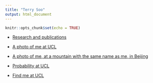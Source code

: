 ```yaml
---
title: "Terry Soo"
output: html_document
---
```



```r
knitr::opts_chunk$set(echo = TRUE)
```



* [Research and publications](https://tsoo-math.github.io/m3/research.html)



* [A photo of me at UCL](https://tsoo-math.github.io/terry-ucl.jpeg)


* [A photo of me, at a mountain with the same name as me, in Beijing](https://tsoo-math.github.io/m3/terrysoo.htm)



* [Probability at UCL](https://sites.google.com/view/probability-at-ucl/home?authuser=0)

* [Find me at UCL](https://tsoo-math.github.io/find.html)


